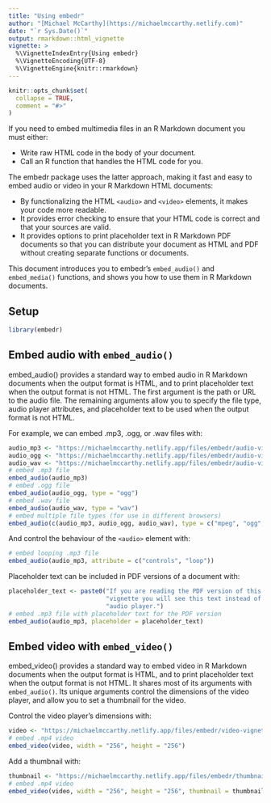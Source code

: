 ```yaml
---
title: "Using embedr"
author: "[Michael McCarthy](https://michaelmccarthy.netlify.com)"
date: "`r Sys.Date()`"
output: rmarkdown::html_vignette
vignette: >
  %\VignetteIndexEntry{Using embedr}
  %\VignetteEncoding{UTF-8}
  %\VignetteEngine{knitr::rmarkdown}
---
```


```r
knitr::opts_chunk$set(
  collapse = TRUE,
  comment = "#>"
)
```

If you need to embed multimedia files in an R Markdown document you must either:

- Write raw HTML code in the body of your document.
- Call an R function that handles the HTML code for you.

The embedr package uses the latter approach, making it fast and easy to embed audio or video in your R Markdown HTML documents:

- By functionalizing the HTML `<audio>` and `<video>` elements, it makes your code more readable.
- It provides error checking to ensure that your HTML code is correct and that your sources are valid.
- It provides options to print placeholder text in R Markdown PDF documents so that you can distribute your document as HTML and PDF without creating separate functions or documents.

This document introduces you to embedr's `embed_audio()` and `embed_media()` functions, and shows you how to use them in R Markdown documents. 

## Setup

```r
library(embedr)
```

## Embed audio with `embed_audio()`

embed_audio() provides a standard way to embed audio in R Markdown documents when the output format is HTML, and to print placeholder text when the output format is not HTML. The first argument is the path or URL to the audio file. The remaining arguments allow you to specify the file type, audio player attributes, and placeholder text to be used when the output format is not HTML.

For example, we can embed .mp3, .ogg, or .wav files with:

```r
audio_mp3 <- "https://michaelmccarthy.netlify.app/files/embedr/audio-vignette.mp3"
audio_ogg <- "https://michaelmccarthy.netlify.app/files/embedr/audio-vignette.ogg"
audio_wav <- "https://michaelmccarthy.netlify.app/files/embedr/audio-vignette.wav"
# embed .mp3 file
embed_audio(audio_mp3)
# embed .ogg file
embed_audio(audio_ogg, type = "ogg")
# embed .wav file
embed_audio(audio_wav, type = "wav")
# embed multiple file types (for use in different browsers)
embed_audio(c(audio_mp3, audio_ogg, audio_wav), type = c("mpeg", "ogg", "wav"))
```

And control the behaviour of the `<audio>` element with:

```r
# embed looping .mp3 file
embed_audio(audio_mp3, attribute = c("controls", "loop"))
```

Placeholder text can be included in PDF versions of a document with:

```r
placeholder_text <- paste0("If you are reading the PDF version of this ",
                           "vignette you will see this text instead of an ",
                           "audio player.")
# embed .mp3 file with placeholder text for the PDF version
embed_audio(audio_mp3, placeholder = placeholder_text)
```

## Embed video with `embed_video()`

embed_video() provides a standard way to embed video in R Markdown documents when the output format is HTML, and to print placeholder text when the output format is not HTML. It shares most of its arguments with `embed_audio()`. Its unique arguments control the dimensions of the video player, and allow you to set a thumbnail for the video.

Control the video player's dimensions with:

```r
video <- "https://michaelmccarthy.netlify.app/files/embedr/video-vignette.mp4"
# embed .mp4 video
embed_video(video, width = "256", height = "256")
```

Add a thumbnail with:

```r
thumbnail <- "https://michaelmccarthy.netlify.app/files/embedr/thumbnail-vignette.png"
# embed .mp4 video
embed_video(video, width = "256", height = "256", thumbnail = thumbnail)
```

